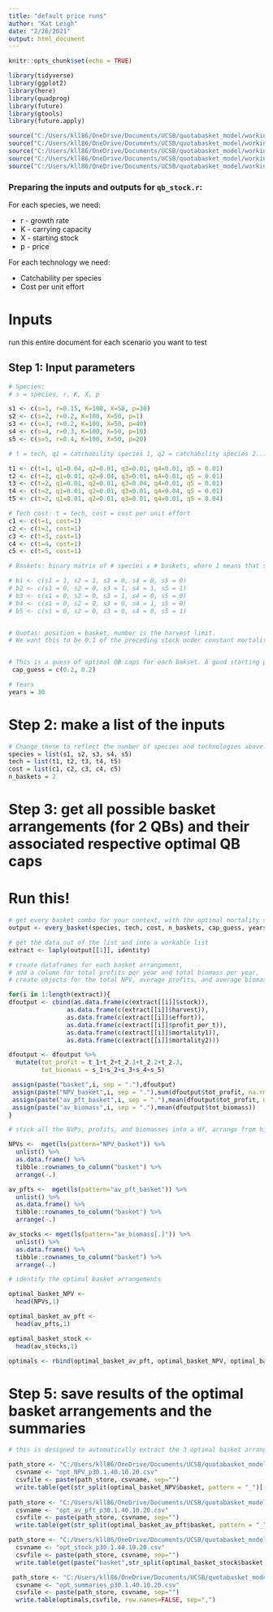 ```yaml
---
title: "default price runs"
author: "Kat Leigh"
date: "2/26/2021"
output: html_document
---
```


```r
knitr::opts_chunk$set(echo = TRUE)

library(tidyverse)
library(ggplot2)
library(here)
library(quadprog)
library(future)
library(gtools)
library(future.apply)

source("C:/Users/kll86/OneDrive/Documents/UCSB/quotabasket_model/working_model/functions/matrixCombn.R")
source("C:/Users/kll86/OneDrive/Documents/UCSB/quotabasket_model/working_model/functions/every_basket_all_res.R")
source("C:/Users/kll86/OneDrive/Documents/UCSB/quotabasket_model/working_model/functions/qb_stock_m.R")
source("C:/Users/kll86/OneDrive/Documents/UCSB/quotabasket_model/working_model/functions/qb_stock_for_optim.R")
source("C:/Users/kll86/OneDrive/Documents/UCSB/quotabasket_model/working_model/functions/matrix_nodup.R")

```

### Preparing the inputs and outputs for `qb_stock.r`:

For each species, we need:

* r - growth rate
* K - carrying capacity
* X - starting stock
* p - price

For each technology we need:

* Catchability per species
* Cost per unit effort

# Inputs

run this entire document for each scenario you want to test

## Step 1: Input parameters
```r
# Species:
# s = species, r, K, X, p

s1 <- c(s=1, r=0.15, K=100, X=50, p=30) 
s2 <- c(s=2, r=0.2, K=100, X=50, p=1)
s3 <- c(s=3, r=0.2, K=100, X=50, p=40)
s4 <- c(s=4, r=0.3, K=100, X=50, p=10)
s5 <- c(s=5, r=0.4, K=100, X=50, p=20)

# t = tech, q1 = catchability species 1, q2 = catchability species 2...

t1 <- c(t=1, q1=0.04, q2=0.01, q3=0.01, q4=0.01, q5 = 0.01)
t2 <- c(t=2, q1=0.01, q2=0.04, q3=0.01, q4=0.01, q5 = 0.01)
t3 <- c(t=2, q1=0.01, q2=0.01, q3=0.04, q4=0.01, q5 = 0.01)
t4 <- c(t=2, q1=0.01, q2=0.01, q3=0.01, q4=0.04, q5 = 0.01)
t5 <- c(t=2, q1=0.01, q2=0.01, q3=0.01, q4=0.01, q5 = 0.04)

# Tech cost: t = tech, cost = cost per unit effort
c1 <- c(t=1, cost=1)
c2 <- c(t=2, cost=1)
c3 <- c(t=3, cost=1)
c4 <- c(t=4, cost=1)
c5 <- c(t=5, cost=1)

# Baskets: binary matrix of # species x # baskets, where 1 means that species is in that basket

# b1 <- c(s1 = 1, s2 = 1, s3 = 0, s4 = 0, s5 = 0)
# b2 <- c(s1 = 0, s2 = 0, s3 = 1, s4 = 1, s5 = 1)
# b3 <- c(s1 = 0, s2 = 0, s3 = 1, s4 = 0, s5 = 0)
# b4 <- c(s1 = 0, s2 = 0, s3 = 0, s4 = 1, s5 = 0)
# b5 <- c(s1 = 0, s2 = 0, s3 = 0, s4 = 0, s5 = 1)


# Quotas: position = basket, number is the harvest limit.
# We want this to be 0.1 of the preceding stock under constant mortality, so this will have to change to just input constant m.


# This is a guess of optimal QB caps for each bakset. A good starting point is r/2.
 cap_guess = c(0.2, 0.2)

# Years
years = 30
```

# Step 2: make a list of the inputs
```r
# Change these to reflect the number of species and technologies above:
species = list(s1, s2, s3, s4, s5)
tech = list(t1, t2, t3, t4, t5)
cost = list(c1, c2, c3, c4, c5)
n_baskets = 2
```

# Step 3: get all possible basket arrangements (for 2 QBs) and their associated respective optimal QB caps

# Run this!
```r
# get every basket combo for your context, with the optimal mortality set up
output <- every_basket(species, tech, cost, n_baskets, cap_guess, years, cores = 2)

# get the data out of the list and into a workable list
extract <- laply(output[[1]], identity)

# create dataframes for each basket arrangement,
# add a column for total profits per year and total biomass per year,
# create objects for the total NPV, average profits, and average biomass for each basket arrangement

for(i in 1:length(extract)){
dfoutput <- cbind(as.data.frame(c(extract[[i]]$stock)),
                as.data.frame(c(extract[[i]]$harvest)),
                as.data.frame(c(extract[[i]]$effort)),
                as.data.frame(c(extract[[i]]$profit_per_t)),
                as.data.frame(c(extract[[i]]$mortality1)),
                as.data.frame(c(extract[[i]]$mortality2)))

dfoutput <- dfoutput %>%
  mutate(tot_profit = t_1+t_2+t_2.1+t_2.2+t_2.3,
         tot_biomass = s_1+s_2+s_3+s_4+s_5)

 assign(paste("basket",i, sep = "."),dfoutput)
 assign(paste("NPV_basket",i, sep = "."),sum(dfoutput$tot_profit, na.rm = TRUE))
 assign(paste("av_pft_basket",i, sep = "."),mean(dfoutput$tot_profit, na.rm = TRUE))
 assign(paste("av_biomass",i, sep = "."),mean(dfoutput$tot_biomass))
}

# stick all the NVPs, profits, and biomasses into a df, arrange from highest to lowest to find the optimal arrangement for eac of these 3 criterion

NPVs <-  mget(ls(pattern="NPV_basket")) %>%
  unlist() %>% 
  as.data.frame() %>%
  tibble::rownames_to_column("basket") %>% 
  arrange(-.)

av_pfts <-  mget(ls(pattern="av_pft_basket")) %>%
  unlist() %>% 
  as.data.frame() %>%
  tibble::rownames_to_column("basket") %>% 
  arrange(-.)

av_stocks <- mget(ls(pattern="av_biomass[.]")) %>%
  unlist() %>% 
  as.data.frame() %>%
  tibble::rownames_to_column("basket") %>% 
  arrange(-.)

# identify the optimal basket arrangements

optimal_basket_NPV <- 
  head(NPVs,1)

optimal_basket_av_pft <- 
  head(av_pfts,1)

optimal_basket_stock <- 
  head(av_stocks,1)

optimals <- rbind(optimal_basket_av_pft, optimal_basket_NPV, optimal_basket_stock)

```

# Step 5: save results of the optimal basket arrangements and the summaries

```r

# this is designed to automatically extract the 3 optimal basket arrangements as well as their summary info. just change the file name for each run!

path_store <- "C:/Users/kll86/OneDrive/Documents/UCSB/quotabasket_model/working_model/price and cost explore/"
  csvname <- "opt_NPV_p30.1.40.10.20.csv"
  csvfile <- paste(path_store, csvname, sep="")
  write.table(get(str_split(optimal_basket_NPV$basket, pattern = "_")[[1]][2]),csvfile, row.names=FALSE, sep=",")
  
path_store <- "C:/Users/kll86/OneDrive/Documents/UCSB/quotabasket_model/working_model/price and cost explore/"
  csvname <- "opt_av_pft_p30.1.40.10.20.csv"
  csvfile <- paste(path_store, csvname, sep="")
  write.table(get(str_split(optimal_basket_av_pft$basket, pattern = "_")[[1]][3]),csvfile, row.names=FALSE, sep=",")

path_store <- "C:/Users/kll86/OneDrive/Documents/UCSB/quotabasket_model/working_model/price and cost explore/"
  csvname <- "opt_stock_p30.1.40.10.20.csv"
  csvfile <- paste(path_store, csvname, sep="")
  write.table(get(paste("basket",str_split(optimal_basket_stock$basket, pattern = "[.]")[[1]][2], sep = '.')),csvfile, row.names=FALSE, sep=",")

 path_store <- "C:/Users/kll86/OneDrive/Documents/UCSB/quotabasket_model/working_model/price and cost explore/"
  csvname <- "opt_summaries_p30.1.40.10.20.csv"
  csvfile <- paste(path_store, csvname, sep="")
  write.table(optimals,csvfile, row.names=FALSE, sep=",")
  
```

